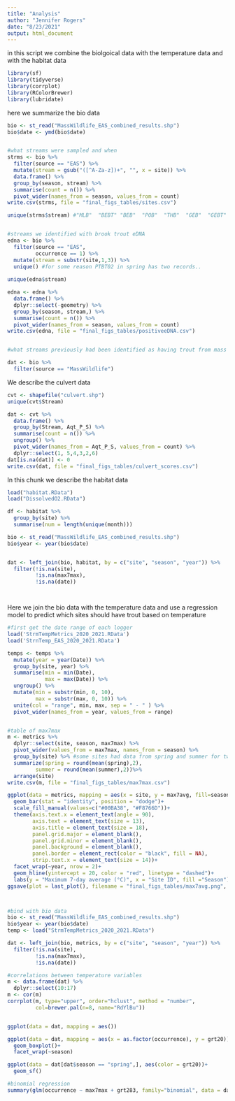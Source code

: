 ```yaml
---
title: "Analysis"
author: "Jennifer Rogers"
date: "8/23/2021"
output: html_document
---
```

 
 in this script we combine the biolgoical data with the temperature data and with the habitat data


```r
library(sf)
library(tidyverse)
library(corrplot)
library(RColorBrewer)
library(lubridate)
```

here we summarize the bio data

```r
bio <- st_read("MassWildlife_EAS_combined_results.shp")
bio$date <- ymd(bio$date)


#what streams were sampled and when
strms <- bio %>% 
  filter(source == "EAS") %>% 
  mutate(stream = gsub("([^A-Za-z])+", "", x = site)) %>%
  data.frame() %>% 
  group_by(season, stream) %>% 
  summarise(count = n()) %>% 
  pivot_wider(names_from = season, values_from = count)
write.csv(strms, file = "final_figs_tables/sites.csv")

unique(strms$stream) #"MLB"  "BEBT" "BEB"  "POB"  "THB"  "GEB"  "GEBT" "PUBT" "PUB"  "PTB"  "PTBT" "MMB"  "MMBT" "THBT"


#streams we identified with brook trout eDNA 
edna <- bio %>% 
  filter(source == "EAS",
         occurrence == 1) %>% 
  mutate(stream = substr(site,1,3)) %>% 
  unique() #for some reason PTBT02 in spring has two records..
  
unique(edna$stream)

edna <- edna %>% 
  data.frame() %>% 
  dplyr::select(-geometry) %>% 
  group_by(season, stream,) %>% 
  summarise(count = n()) %>% 
  pivot_wider(names_from = season, values_from = count)
write.csv(edna, file = "final_figs_tables/positiveeDNA.csv")


#what streams previously had been identified as having trout from mass wildlife

dat <- bio %>% 
  filter(source == "MassWildlife")


```



We describe the culvert data
```r
cvt <- shapefile("culvert.shp")
unique(cvt$Stream)

dat <- cvt %>%
  data.frame() %>% 
  group_by(Stream, Aqt_P_S) %>% 
  summarise(count = n()) %>% 
  ungroup() %>% 
  pivot_wider(names_from = Aqt_P_S, values_from = count) %>% 
  dplyr::select(1, 5,4,3,2,6)
dat[is.na(dat)] <- 0
write.csv(dat, file = "final_figs_tables/culvert_scores.csv")


```
In this chunk we describe the habitat data


```r

load("habitat.RData")
load("DissolvedO2.RData")

df <- habitat %>% 
  group_by(site) %>% 
  summarise(num = length(unique(month)))

bio <- st_read("MassWildlife_EAS_combined_results.shp")
bio$year <- year(bio$date)


dat <- left_join(bio, habitat, by = c("site", "season", "year")) %>% 
  filter(!is.na(site),
         !is.na(max7max),
         !is.na(date))




```


Here we join the bio data with the temperature data and use a regression model to predict which sites should have trout based on temperature
```r
#first get the date range of each logger
load('StrmTempMetrics_2020_2021.RData')
load('StrnTemp_EAS_2020_2021.RData')

temps <- temps %>% 
  mutate(year = year(Date)) %>% 
  group_by(site, year) %>% 
  summarise(min = min(Date), 
            max = max(Date)) %>% 
  ungroup() %>% 
  mutate(min = substr(min, 0, 10),
         max = substr(max, 0, 10)) %>% 
  unite(col = "range", min, max, sep = " - " ) %>% 
  pivot_wider(names_from = year, values_from = range)


#table of max7max
m <- metrics %>% 
  dplyr::select(site, season, max7max) %>% 
  pivot_wider(values_from = max7max, names_from = season) %>%
  group_by(site) %>% #some sites had data from spring and summer for two years and we want the average
  summarize(spring = round(mean(spring),2),
         summer = round(mean(summer),2))%>% 
  arrange(site)
write.csv(m, file = "final_figs_tables/max7max.csv")

ggplot(data = metrics, mapping = aes(x = site, y = max7avg, fill=season))+
  geom_bar(stat = "identity", position = "dodge")+
  scale_fill_manual(values=c("#00BA38", "#F8766D"))+
  theme(axis.text.x = element_text(angle = 90),
        axis.text = element_text(size = 13),
        axis.title = element_text(size = 18),
        panel.grid.major = element_blank(), 
        panel.grid.minor = element_blank(),
        panel.background = element_blank(),
        panel.border = element_rect(color = "black", fill = NA),
        strip.text.x = element_text(size = 14))+
  facet_wrap(~year, nrow = 2)+
  geom_hline(yintercept = 20, color = "red", linetype = "dashed")+
  labs(y = "Maximum 7-day average (°C)", x = "Site ID", fill ="Season")
ggsave(plot = last_plot(), filename = "final_figs_tables/max7avg.png", width = 10, height = 6, units = "in", dpi = 300)



#bind with bio data
bio <- st_read("MassWildlife_EAS_combined_results.shp")
bio$year <- year(bio$date)
temp <- load("StrmTempMetrics_2020_2021.RData")

dat <- left_join(bio, metrics, by = c("site", "season", "year")) %>% 
  filter(!is.na(site),
         !is.na(max7max),
         !is.na(date))

#correlations between temperature variables
m <- data.frame(dat) %>% 
  dplyr::select(10:17)
m <- cor(m)
corrplot(m, type="upper", order="hclust", method = "number",
         col=brewer.pal(n=8, name="RdYlBu"))


ggplot(data = dat, mapping = aes())

ggplot(data = dat, mapping = aes(x = as.factor(occurrence), y = grt20))+
  geom_boxplot()+
  facet_wrap(~season)

ggplot(data = dat[dat$season == "spring",], aes(color = grt20))+
  geom_sf()

#binomial regression
summary(glm(occurrence ~ max7max + grt283, family="binomial", data = dat))



```


